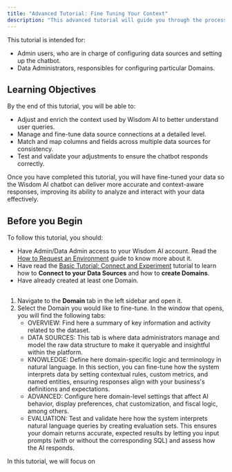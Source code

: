 ```yaml
---
title: "Advanced Tutorial: Fine Tuning Your Context"
description: "This advanced tutorial will guide you through the process of fine-tuning your Wisdom AI data to improve chatbot performance for data analysis. You will learn how to make detailed adjustments to context and data sources, including matching columns and fields to ensure accurate and relevant responses."
---
```


This tutorial is intended for:

- Admin users, who are in charge of configuring data sources and setting up the chatbot.
- Data Administrators, responsibles for configuring particular Domains.

## Learning Objectives

By the end of this tutorial, you will be able to:

- Adjust and enrich the context used by Wisdom AI to better understand user queries.
- Manage and fine-tune data source connections at a detailed level.
- Match and map columns and fields across multiple data sources for consistency.
- Test and validate your adjustments to ensure the chatbot responds correctly.

Once you have completed this tutorial, you will have fine-tuned your data so the Wisdom AI chatbot can deliver more accurate and context-aware responses, improving its ability to analyze and interact with your data effectively.

## Before you Begin

To follow this tutorial, you should:

- Have Admin/Data Admin access to your Wisdom AI account. Read the <u>How to Request an Environment</u> guide to know more about it.
- Have read the <u>Basic Tutorial: Connect and Experiment</u> tutorial to learn how to **Connect to your Data Sources** and how to **create Domains**.
- Have already created at least one Domain.

## 

1. Navigate to the **Domain** tab in the left sidebar and open it.
2. Select the Domain you would like to fine-tune. In the window that opens, you will find the following tabs:
   - OVERVIEW: Find here a summary of key information and activity related to the dataset.
   - DATA SOURCES: This tab is where data administrators manage and model the raw data structure to make it queryable and insightful within the platform.
   - KNOWLEDGE: Define here domain-specific logic and terminology in natural language. In this section, you can fine-tune how the system interprets data by setting contextual rules, custom metrics, and named entities, ensuring responses align with your business's definitions and expectations.
   - ADVANCED: Configure here domain-level settings that affect AI behavior, display preferences, chat customization, and fiscal logic, among others.
   - EVALUATION: Test and validate here how the system interprets natural language queries by creating evaluation sets. This ensures your domain returns accurate, expected results by letting you input prompts (with or without the corresponding SQL) and assess how the AI responds.

In this tutorial, we will focus on 
